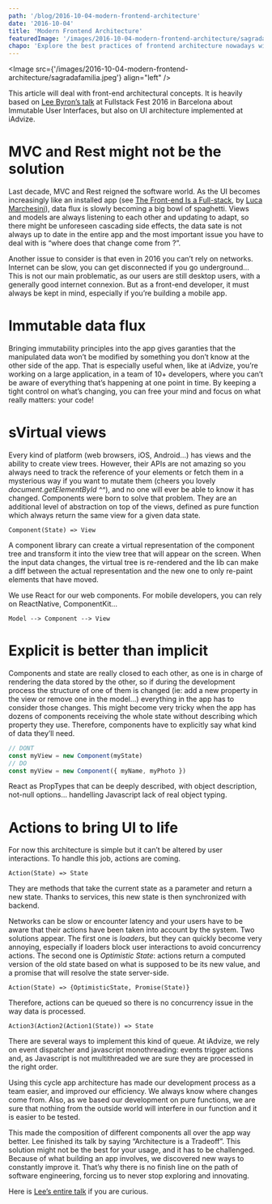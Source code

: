 ```yaml
---
path: '/blog/2016-10-04-modern-frontend-architecture'
date: '2016-10-04'
title: 'Modern Frontend Architecture'
featuredImage: '/images/2016-10-04-modern-frontend-architecture/sagradafamilia.jpeg'
chapo: 'Explore the best practices of frontend architecture nowadays with Lee Byrons talk at Fullstack Fest 2016'
---
```


<Image src={'/images/2016-10-04-modern-frontend-architecture/sagradafamilia.jpeg'} align="left" />

This article will deal with front-end architectural concepts. It is heavily based on [Lee Byron’s talk](https://www.youtube.com/watch?v=pLvrZPSzHxo) at Fullstack Fest 2016 in Barcelona about Immutable User Interfaces, but also on UI architecture implemented at iAdvize.

# MVC and Rest might not be the solution

Last decade, MVC and Rest reigned the software world. As the UI becomes increasingly like an installed app (see [The Front-end Is a Full-stack](https://www.youtube.com/watch?v=wtURpqTgtUs&list=PLe9psSNJBf76DOOKMkDpyo_A5PfZk7JWc&index=23), by [Luca Marchesini](https://twitter.com/xbill82)), data flux is slowly becoming a big bowl of spaghetti. Views and models are always listening to each other and updating to adapt, so there might be unforeseen cascading side effects, the data sate is not always up to date in the entire app and the most important issue you have to deal with is “where does that change come from ?”.

Another issue to consider is that even in 2016 you can’t rely on networks. Internet can be slow, you can get disconnected if you go underground… This is not our main problematic, as our users are still desktop users, with a generally good internet connexion. But as a front-end developer, it must always be kept in mind, especially if you’re building a mobile app.

# Immutable data flux

Bringing immutability principles into the app gives garanties that the manipulated data won’t be modified by something you don’t know at the other side of the app. That is especially useful when, like at iAdvize, you’re working on a large application, in a team of 10+ developers, where you can’t be aware of everything that’s happening at one point in time. By keeping a tight control on what’s changing, you can free your mind and focus on what really matters: your code!

# sVirtual views

Every kind of platform (web browsers, iOS, Android…) has views and the ability to create view trees. However, their APIs are not amazing so you always need to track the reference of your elements or fetch them in a mysterious way if you want to mutate them (cheers you lovely _document.getElementById ^^_), and no one will ever be able to know it has changed. Components were born to solve that problem. They are an additional level of abstraction on top of the views, defined as pure function which always return the same view for a given data state.

```
Component(State) => View
```

A component library can create a virtual representation of the component tree and transform it into the view tree that will appear on the screen. When the input data changes, the virtual tree is re-rendered and the lib can make a diff between the actual representation and the new one to only re-paint elements that have moved.

We use React for our web components. For mobile developers, you can rely on ReactNative, ComponentKit…

```
Model --> Component --> View
```

# Explicit is better than implicit

Components and state are really closed to each other, as one is in charge of rendering the data stored by the other, so if during the development process the structure of one of them is changed (ie: add a new property in the view or remove one in the model…) everything in the app has to consider those changes. This might become very tricky when the app has dozens of components receiving the whole state without describing which property they use. Therefore, components have to explicitly say what kind of data they’ll need.

```javascript
// DONT
const myView = new Component(myState)
// DO
const myView = new Component({ myName, myPhoto })
```

React as PropTypes that can be deeply described, with object description, not-null options… handelling Javascript lack of real object typing.

# Actions to bring UI to life

For now this architecture is simple but it can’t be altered by user interactions. To handle this job, actions are coming.

```
Action(State) => State
```

They are methods that take the current state as a parameter and return a new state. Thanks to services, this new state is then synchronized with backend.

Networks can be slow or encounter latency and your users have to be aware that their actions have been taken into account by the system. Two solutions appear. The first one is _loaders_, but they can quickly become very annoying, especially if loaders block user interactions to avoid concurrency actions. The second one is _Optimistic State_: actions return a computed version of the old state based on what is supposed to be its new value, and a promise that will resolve the state server-side.

```
Action(State) => {OptimisticState, Promise(State)}
```

Therefore, actions can be queued so there is no concurrency issue in the way data is processed.

```
Action3(Action2(Action1(State)) => State
```

There are several ways to implement this kind of queue. At iAdvize, we rely on event dispatcher and javascript monothreading: events trigger actions and, as Javascript is not multithreaded we are sure they are processed in the right order.

Using this cycle app architecture has made our development process as a team easier, and improved our efficiency. We always know where changes come from. Also, as we based our development on pure functions, we are sure that nothing from the outside world will interfere in our function and it is easier to be tested.

This made the composition of different components all over the app way better.
Lee finished its talk by saying “Architecture is a Tradeoff”. This solution might not be the best for your usage, and it has to be challenged. Because of what building an app involves, we discovered new ways to constantly improve it. That’s why there is no finish line on the path of software engineering, forcing us to never stop exploring and innovating.

Here is [Lee’s entire talk](https://www.youtube.com/watch?v=pLvrZPSzHxo) if you are curious.
